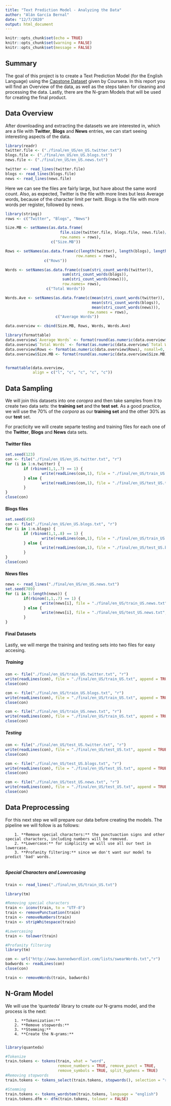 ```yaml
---
title: "Text Prediction Model - Analyzing the Data"
author: "Alán García Bernal"
date: "12/7/2020"
output: html_document
---
```


```r
knitr::opts_chunk$set(echo = TRUE)
knitr::opts_chunk$set(warning = FALSE)
knitr::opts_chunk$set(message = FALSE)
```

## Summary

The goal of this project is to create a Text Prediction Model (for the English Language) using the [Capstone Dataset](https://d396qusza40orc.cloudfront.net/dsscapstone/dataset/Coursera-SwiftKey.zip) given by Coursera. In this report you will find an Overview of the data, as well as the steps taken for cleaning and processing the data. Lastly, there are the N-gram Models that will be used for creating the final product.

## Data Overview

After downloading and extracting the datasets we are interested in, which are a file with **Twitter**, **Blogs** and **News** entries, we can start seeing interesting aspects of the data.

```r
library(readr)
twitter.file <- ("./final/en_US/en_US.twitter.txt")
blogs.file <- ("./final/en_US/en_US.blogs.txt")
news.file <- ("./final/en_US/en_US.news.txt")

twitter <- read_lines(twitter.file)
blogs <- read_lines(blogs.file)
news <- read_lines(news.file)
```

Here we can see the files are fairly large, but have about the same word count. Also, as expected, Twitter is the file with more lines but less Average words, because of the character limit per twitt. Blogs is the file with more words per register, followed by news.

```r
library(stringi)
rows <- c("Twitter", "Blogs", "News")

Size.MB <- setNames(as.data.frame(
                        file.size(twitter.file, blogs.file, news.file)/1024,
                        row.names = rows),
                    c("Size.MB"))

Rows <- setNames(as.data.frame(c(length(twitter), length(blogs), length(news)),
                               row.names = rows),
                 c("Rows"))

Words <- setNames(as.data.frame(c(sum(stri_count_words(twitter)),
                         sum(stri_count_words(blogs)),
                         sum(stri_count_words(news))),
                         row.names= rows),
                  c("Total Words"))

Words.Ave <- setNames(as.data.frame(c(mean(stri_count_words(twitter)),
                                      mean(stri_count_words(blogs)),
                                      mean(stri_count_words(news))),
                                    row.names = rows),
                      c("Average Words"))

data.overview <- cbind(Size.MB, Rows, Words, Words.Ave)
```

```r
library(formattable)
data.overview$`Average Words` <- format(round(as.numeric(data.overview$`Average Words`),digits = 0), nsmall = 0)
data.overview$`Total Words` <- format(as.numeric(data.overview$`Total Words`), nsmall = 0, big.mark =",")
data.overview$Rows <- format(as.numeric(data.overview$Rows), nsmall=0, big.mark=",")
data.overview$Size.MB <- format(round(as.numeric(data.overview$Size.MB), 1), nsmall=1, big.mark=",")


formattable(data.overview,
            align = c("l", "c", "c", "c", "c"))
```

## Data Sampling

We will join this datasets into one *coropra* and then take samples from it to create two data sets: the **training set** and the **test set**. As a good practice, we will use the 70% of the *corpora* as our **training set** and the other 30% as our **test** set.

For practicity we will create separte testing and training files for each one of the **Twitter**, **Blogs** and **News** data sets.

#### Twitter files
```r
set.seed(123)
con <- file("./final/en_US/en_US.twitter.txt", "r")
for (i in 1:n.twitter) {
        if (rbinom(1,1,.7) == 1) {
                write(readLines(con,1), file = "./final/en_US/train_US.twitter.txt", append = TRUE)
        } else {
                write(readLines(con,1), file = "./final/en_US/test_US.twitter.txt", append = TRUE)
        }
}
close(con)
```

#### Blogs files
```r
set.seed(456)
con <- file("./final/en_US/en_US.blogs.txt", "r")
for (i in 1:n.blogs) {
        if (rbinom(1,1,.8) == 1) {
                write(readLines(con,1), file = "./final/en_US/train_US.blogs.txt", append = TRUE)
        } else {
                write(readLines(con,1), file = "./final/en_US/test_US.blogs.txt", append = TRUE)
        }
}
close(con)
```

#### News files
```r
news <- read_lines("./final/en_US/en_US.news.txt")
set.seed(789)
for (i in 1:length(news)) {
        if(rbinom(1,1,.7) == 1) {
                write(news[i], file = "./final/en_US/train_US.news.txt", append = TRUE)
        } else {
                write(news[i], file = "./final/en_US/test_US.news.txt", append = TRUE)
        }
}
```

#### Final Datasets
Lastly, we will merge the training and testing sets into two files for easy accesing.

##### Training
```r
con <- file("./final/en_US/train_US.twitter.txt", "r")
write(readLines(con), file = "./final/en_US/train_US.txt", append = TRUE)
close(con)

con <- file("./final/en_US/train_US.blogs.txt", "r")
write(readLines(con), file = "./final/en_US/train_US.txt", append = TRUE)
close(con)

con <- file("./final/en_US/train_US.news.txt", "r")
write(readLines(con), file = "./final/en_US/train_US.txt", append = TRUE)
close(con)
```

##### Testing
```r
con <- file("./final/en_US/test_US.twitter.txt", "r")
write(readLines(con), file = "./final/en_US/test_US.txt", append = TRUE)
close(con)

con <- file("./final/en_US/test_US.blogs.txt", "r")
write(readLines(con), file = "./final/en_US/test_US.txt", append = TRUE)
close(con)

con <- file("./final/en_US/test_US.news.txt", "r")
write(readLines(con), file = "./final/en_US/test_US.txt", append = TRUE)
close(con)
```

## Data Preprocessing

For this next step we will prepare our data before creating the models. The pipeline we will follow  is as follows:

        1. **Remove special characters:** the punctuaction signs and other special characters, including numbers will be removed.
        2. **Lowercase:** for simplicity we will use all our text in lowercase.
        3. **Profanity filtering:** since we don't want our model to predict 'bad' words.
        
##### Special Characters and Lowercasing
```r
train <- read_lines("./final/en_US/train_US.txt")

library(tm)

#Removing special characters
train <- iconv(train, to = "UTF-8")
train <- removePunctuation(train)
train <- removeNumbers(train)
train <- stripWhitespace(train)

#Lowercasing
train <- tolower(train)

#Profanity filtering
library(tm)

con <- url("http://www.bannedwordlist.com/lists/swearWords.txt","r")
badwords <- readLines(con)
close(con)

train <- removeWords(train, badwords)
```
 
## N-Gram Model

We will use the 'quanteda' library to create our N-grams model, and the process is the next:

        1. **Tokenization:**
        2. **Remove stopwords:**
        3. **Stemming:**
        4. **Create the N-grams:**
        
```r
library(quanteda)

#Tokenize
train.tokens <- tokens(train, what = "word",
                       remove_numbers = TRUE, remove_punct = TRUE,
                       remove_symbols = TRUE, split_hyphens = TRUE)
#Removing stopwords
train.tokens <- tokens_select(train.tokens, stopwords(), selection = "remove")

#Stemming
train.tokens <- tokens_wordstem(train.tokens, language = "english")
train.tokens.dfm <- dfm(train.tokens, tolower = FALSE)

```